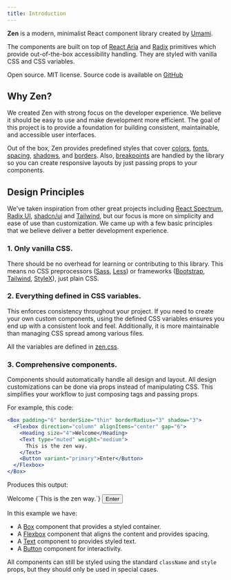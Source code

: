 ```yaml
---
title: Introduction
---
```


**Zen** is a modern, minimalist React component library created by [Umami](https://umami.is).

The components are built on top of [React Aria](https://react-spectrum.adobe.com/react-aria/) and [Radix](https://www.radix-ui.com/primitives) primitives which provide
out-of-the-box accessibility handling. They are styled with vanilla CSS and CSS variables.

Open source. MIT license. Source code is available on [GitHub](https://github.com/umami-software/react-zen)

## Why Zen?

We created Zen with strong focus on the developer experience. We believe it should be easy to
use and make development more efficient. The goal of this project is to provide a foundation for building
consistent, maintainable, and accessible user interfaces.

Out of the box, Zen provides predefined styles that cover
[colors](/docs/design/colors),
[fonts](/docs/design/fonts),
[spacing](/docs/design/spacing),
[shadows](/docs/design/shadows),
and [borders](/docs/design/border-radius).
Also, [breakpoints](/docs/design/breakpoints) are handled by the library so you can create
responsive layouts by just passing props to your components.

## Design Principles

We've taken inspiration from other great projects including [React Spectrum](https://react-spectrum.adobe.com/react-spectrum/index.html), [Radix UI](https://www.radix-ui.com/),
[shadcn/ui](https://ui.shadcn.com/) and [Tailwind](https://tailwindcss.com/), but our focus is more on simplicity and ease of use
than customization. We came up with a few basic principles that we believe deliver a better development experience.

### 1. Only vanilla CSS.

There should be no overhead for learning or contributing to this library. This means no CSS preprocessors ([Sass](https://sass-lang.com/), [Less](https://lesscss.org/))
or frameworks ([Bootstrap](https://getbootstrap.com/), [Tailwind](https://tailwindcss.com/), [StyleX](https://stylexjs.com/)), just plain CSS.

### 2. Everything defined in CSS variables.

This enforces consistency throughout your project. If you need to create your own custom components, using the
defined CSS variables ensures you end up with a consistent look and feel. Additionally, it is more maintainable
than managing CSS spread among various files.

All the variables are defined in [zen.css](https://raw.githubusercontent.com/umami-software/react-zen/refs/heads/master/src/styles/zen.css).

### 3. Comprehensive components.

Components should automatically handle all design and layout.
All design customizations can be done via props instead of manipulating CSS.
This simplifies your workflow to just composing tags and passing props.

For example, this code:

```jsx
<Box padding="6" borderSize="thin" borderRadius="3" shadow="3">
  <Flexbox direction="column" alignItems="center" gap="6">
    <Heading size="4">Welcome</Heading>
    <Text type="muted" weight="medium">
      This is the zen way.
    </Text>
    <Button variant="primary">Enter</Button>
  </Flexbox>
</Box>
```

Produces this output:

<Example>
  <Box padding="6" borderSize="thin" borderRadius="3" shadow="3">
    <Flexbox direction="column" alignItems="center" gap="6">
      <Heading size="4">Welcome</Heading>
      <Text type="muted" weight="medium">{`This is the zen way.`}</Text>
      <Button variant="primary">Enter</Button>
    </Flexbox>

  </Box>
</Example>

In this example we have:

- A [Box](/docs/layout/box) component that provides a styled container.
- A [Flexbox](/docs/layout/flexbox) component that aligns the content and provides spacing.
- A [Text](/docs/typography/text) component to provides styled text.
- A [Button](/docs/components/button) component for interactivity.

All components can still be styled using the standard `className` and `style` props, but they should only be used in special cases.
